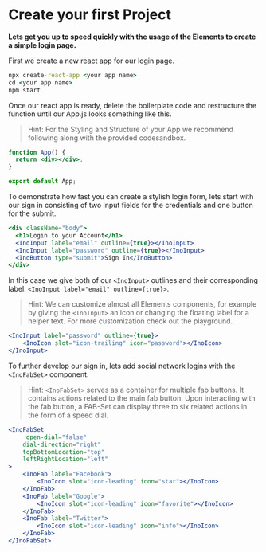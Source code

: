
<Meta title="Docs/Guide/react" />

# Create your first Project

**Lets get you up to speed quickly with the usage of the Elements to create a simple login page.**

First we create a new react app for our login page.

```cmd
npx create-react-app <your app name>
cd <your app name>
npm start
```

Once our react app is ready, delete the boilerplate code and restructure the function until our App.js looks something like this.

> Hint: For the Styling and Structure of your App we recommend following along with the provided codesandbox.

```jsx
function App() {
  return <div></div>;
}

export default App;
```

To demonstrate how fast you can create a stylish login form, lets start with our sign in consisting of two input fields for the credentials and one button for the submit.

```jsx
<div className="body">
  <h1>Login to your Account</h1>
  <InoInput label="email" outline={true}></InoInput>
  <InoInput label="password" outline={true}></InoInput>
  <InoButton type="submit">Sign In</InoButton>
</div>
```

In this case we give both of our `<InoInput>` outlines and their corresponding label. `<InoInput label="email" outline={true}>`.

> Hint: We can customize almost all Elements components, for example by giving the `<InoInput>` an icon or changing the floating label for a helper text. For more customization check out the playground.

```jsx
<InoInput label="password" outline={true}>
    <InoIcon slot="icon-trailing" icon="password"></InoIcon>
</InoInput>
```

To further develop our sign in, lets add social network logins with the `<InoFabSet>` component.
> Hint: `<InoFabSet>` serves as a container for multiple fab buttons. It contains actions related to the main fab button. Upon interacting with the fab button, a FAB-Set can display three to six related actions in the form of a speed dial.

```jsx
<InoFabSet
     open-dial="false"
    dial-direction="right"
    topBottomLocation="top"
    leftRightLocation="left"
>
    <InoFab label="Facebook">
        <InoIcon slot="icon-leading" icon="star"></InoIcon>
    </InoFab>
    <InoFab label="Google">
        <InoIcon slot="icon-leading" icon="favorite"></InoIcon>
    </InoFab>
    <InoFab label="Twitter">
        <InoIcon slot="icon-leading" icon="info"></InoIcon>
    </InoFab>
</InoFabSet>
```